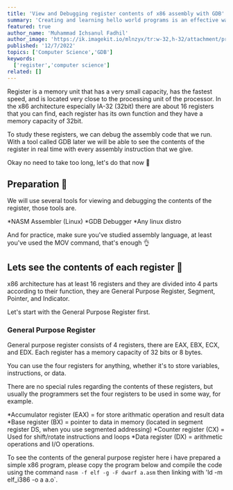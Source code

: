 ```yaml
---
title: 'View and Debugging register contents of x86 assembly with GDB'
summary: 'Creating and learning hello world programs is an effective way to learn assembly language.'
featured: true
author_name: 'Muhammad Ichsanul Fadhil'
author_image: 'https://ik.imagekit.io/mlnzyx/tr:w-32,h-32/attachment/profile.webp'
published: '12/7/2022'
topics: ['Computer Science','GDB']
keywords:
  ['register','computer science']
related: []
---
```


Register is a memory unit that has a very small capacity, has the fastest speed, and is located very close to the processing unit of the processor. In the x86 architecture especially IA-32 (32bit) there are about 16 registers that you can find, each register has its own function and they have a memory capacity of 32bit.

To study these registers, we can debug the assembly code that we run. With a tool called GDB later we will be able to see the contents of the register in real time with every assembly instruction that we give.

Okay no need to take too long, let's do that now 🚓

## Preparation 🍳

We will use several tools for viewing and debugging the contents of the register, those tools are.

*NASM Assembler (Linux)
*GDB Debugger
*Any linux distro

And for practice, make sure you've studied assembly language, at least you've used the MOV command, that's enough 👌

## Lets see the contents of each register 🔎

x86 architecture has at least 16 registers and they are divided into 4 parts according to their function, they are General Purpose Register, Segment, Pointer, and Indicator.

Let's start with the General Purpose Register first.

### General Purpose Register

General purpose register consists of 4 registers, there are EAX, EBX, ECX, and EDX. Each register has a memory capacity of 32 bits or 8 bytes.

You can use the four registers for anything, whether it's to store variables, instructions, or data.

There are no special rules regarding the contents of these registers, but usually the programmers set the four registers to be used in some way, for example.

*Accumulator register (EAX) = for store arithmatic operation and result data
*Base register (BX) = pointer to data in memory (located in segment register DS, when you use segmented addressing)
*Counter register (CX) = Used for shift/rotate instructions and loops
*Data register (DX) = arithmetic operations and I/O operations.

To see the contents of the general purpose register here i have prepared a simple x86 program, please copy the program below and compile the code using the command `nasm -f elf -g -F dwarf a.asm` then linking with 'ld -m elf_i386 -o a a.o`.

```wasm


```








